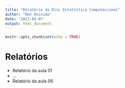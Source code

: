 ```yaml
---
title: "Relatório da Disc Estatística Computacional"
author: "Ben Deivide"
date: '2022-04-07'
output: html_document
---
```


```r
knitr::opts_chunk$set(echo = TRUE)
```

# Relatórios

- Relatório da aula 01
- ...
- Relatório da aula 06